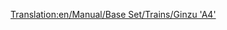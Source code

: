[[Translation:en/Manual/Base Set/Trains/Ginzu 'A4']]
{{en/Manual/Base Set/Trains/Trains|Cost=£22,265 ($44,530)
|Speed=128 kph (80 mph)
|Weight=162 t
|Power=1,200 hp (895 kW)
|Annual=£2,296 ($4,592)
|Designed=1935
|Lifespan=20
|Capacity=N/A
|Description=No description has been written for this train yet. If you know something about this train, feel free to edit this page and add it!
|Real-life=Renamed version of the British Gresley A4 locomotive, nicknamed the "Mallard". Holder of the fastest steam locomotive record. 

For more information, see http://www.winwaed.com/rail/LNER/locos/A/a4.shtml. or
http://en.wikipedia.org/wiki/LNER_Class_A4
}}